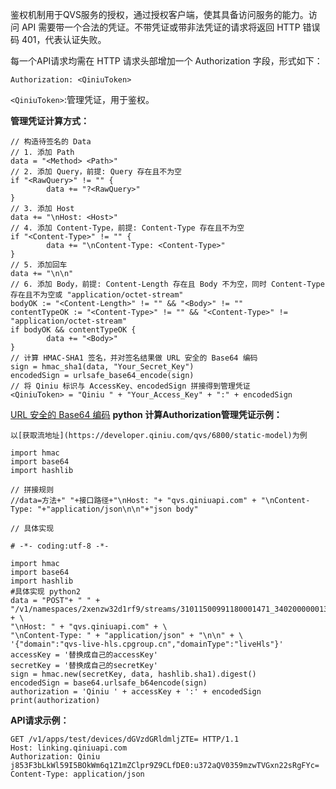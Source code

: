 鉴权机制用于QVS服务的授权，通过授权客户端，使其具备访问服务的能力。访问 API 需要带一个合法的凭证。不带凭证或带非法凭证的请求将返回 HTTP 错误码 401，代表认证失败。

每一个API请求均需在 HTTP 请求头部增加一个 Authorization 字段，形式如下：
```
Authorization: <QiniuToken>
```

`<QiniuToken>`:管理凭证，用于鉴权。

**管理凭证计算方式：**
```
// 构造待签名的 Data
// 1. 添加 Path
data = "<Method> <Path>"
// 2. 添加 Query，前提: Query 存在且不为空
if "<RawQuery>" != "" {
        data += "?<RawQuery>"
}
// 3. 添加 Host
data += "\nHost: <Host>"
// 4. 添加 Content-Type，前提: Content-Type 存在且不为空
if "<Content-Type>" != "" {
        data += "\nContent-Type: <Content-Type>"
}
// 5. 添加回车
data += "\n\n"
// 6. 添加 Body，前提: Content-Length 存在且 Body 不为空，同时 Content-Type 存在且不为空或 "application/octet-stream"
bodyOK := "<Content-Length>" != "" && "<Body>" != ""
contentTypeOK := "<Content-Type>" != "" && "<Content-Type>" != "application/octet-stream"
if bodyOK && contentTypeOK {
        data += "<Body>"
}
// 计算 HMAC-SHA1 签名，并对签名结果做 URL 安全的 Base64 编码
sign = hmac_sha1(data, "Your_Secret_Key")
encodedSign = urlsafe_base64_encode(sign)  
// 将 Qiniu 标识与 AccessKey、encodedSign 拼接得到管理凭证
<QiniuToken> = "Qiniu " + "Your_Access_Key" + ":" + encodedSign
```
[URL 安全的 Base64 编码](https://developer.qiniu.com/kodo/manual/1231/appendix)
**python 计算Authorization管理凭证示例：**
```
以[获取流地址](https://developer.qiniu.com/qvs/6800/static-model)为例

import hmac
import base64
import hashlib

// 拼接规则
//data=方法+" "+接口路径+"\nHost: "+ "qvs.qiniuapi.com" + "\nContent-Type: "+"application/json\n\n"+"json body"

// 具体实现

# -*- coding:utf-8 -*-

import hmac
import base64
import hashlib
#具体实现 python2
data = "POST"+ " " + "/v1/namespaces/2xenzw32d1rf9/streams/31011500991180001471_34020000001320000001/domain" + \
"\nHost: " + "qvs.qiniuapi.com" + \
"\nContent-Type: " + "application/json" + "\n\n" + \
'{"domain":"qvs-live-hls.cpgroup.cn","domainType":"liveHls"}'
accessKey = '替换成自己的accessKey'
secretKey = '替换成自己的secretKey'
sign = hmac.new(secretKey, data, hashlib.sha1).digest()
encodedSign = base64.urlsafe_b64encode(sign)
authorization = 'Qiniu ' + accessKey + ':' + encodedSign
print(authorization)

```
**API请求示例：**
```
GET /v1/apps/test/devices/dGVzdGRldmljZTE= HTTP/1.1
Host: linking.qiniuapi.com
Authorization: Qiniu j853F3bLkWl59I5BOkWm6q1Z1mZClpr9Z9CLfDE0:u372aQV0359mzwTVGxn22sRgFYc=
Content-Type: application/json
```